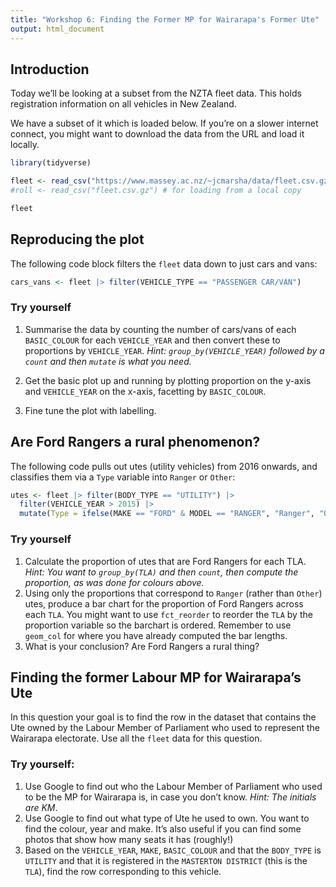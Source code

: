 ```yaml
---
title: "Workshop 6: Finding the Former MP for Wairarapa's Former Ute"
output: html_document
---
```


## Introduction

Today we'll be looking at a subset from the NZTA fleet data. This holds registration information on all vehicles in New Zealand.

We have a subset of it which is loaded below. If you're on a slower internet connect, you might want to download the data from the URL and load it locally.

```r
library(tidyverse)

fleet <- read_csv("https://www.massey.ac.nz/~jcmarsha/data/fleet.csv.gz")
#roll <- read_csv("fleet.csv.gz") # for loading from a local copy

fleet
```

## Reproducing the plot

The following code block filters the `fleet` data down to just cars and vans:

```r
cars_vans <- fleet |> filter(VEHICLE_TYPE == "PASSENGER CAR/VAN")
```

### Try yourself

1. Summarise the data by counting the number of cars/vans of each `BASIC_COLOUR` for each `VEHICLE_YEAR` and then convert these to proportions by `VEHICLE_YEAR`. *Hint: `group_by(VEHICLE_YEAR)` followed by a `count` and then `mutate` is what you need.*

2. Get the basic plot up and running by plotting proportion on the y-axis and `VEHICLE_YEAR` on the x-axis, facetting by `BASIC_COLOUR`.

3. Fine tune the plot with labelling.


## Are Ford Rangers a rural phenomenon?

The following code pulls out utes (utility vehicles) from 2016 onwards, and classifies them via a `Type` variable into `Ranger` or `Other`:

```r
utes <- fleet |> filter(BODY_TYPE == "UTILITY") |>
  filter(VEHICLE_YEAR > 2015) |>
  mutate(Type = ifelse(MAKE == "FORD" & MODEL == "RANGER", "Ranger", "Other"))
```

### Try yourself

1. Calculate the proportion of utes that are Ford Rangers for each TLA. *Hint: You want to `group_by(TLA)` and then `count`, then compute the proportion, as was done for colours above.*
2. Using only the proportions that correspond to `Ranger` (rather than `Other`) utes, produce a bar chart for the proportion of Ford Rangers across each `TLA`. You might want to use `fct_reorder` to reorder the `TLA` by the proportion variable so the barchart is ordered. Remember to use `geom_col` for where you have already computed the bar lengths.
3. What is your conclusion? Are Ford Rangers a rural thing?


## Finding the former Labour MP for Wairarapa's Ute

In this question your goal is to find the row in the dataset that contains the Ute owned by the Labour Member of Parliament who used to represent the Wairarapa electorate. Use all the `fleet` data for this question.

### Try yourself:

1. Use Google to find out who the Labour Member of Parliament who used to be the MP for Wairarapa is, in case you don't know. *Hint: The initials are KM*.
2. Use Google to find out what type of Ute he used to own. You want to find the colour, year and make. It's also useful if you can find some photos that show how many seats it has (roughly!)
3. Based on the `VEHICLE_YEAR`, `MAKE`, `BASIC_COLOUR` and that the `BODY_TYPE` is `UTILITY` and that it is registered in the `MASTERTON DISTRICT` (this is the `TLA`), find the row corresponding to this vehicle.
